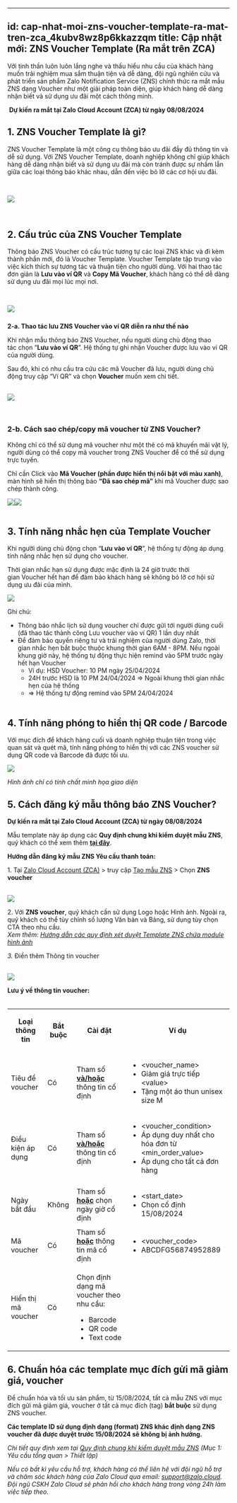 
---
id: cap-nhat-moi-zns-voucher-template-ra-mat-tren-zca_4kubv8wz8p6kkazzqm
title: Cập nhật mới: ZNS Voucher Template (Ra mắt trên ZCA)
---
Với tinh thần luôn luôn lắng nghe và thấu hiểu nhu cầu của khách hàng muốn trải nghiệm mua sắm thuận tiện và dễ dàng, đội ngũ nghiên cứu và phát triển sản phẩm Zalo Notification Service (ZNS) chính thức ra mắt mẫu ZNS dạng Voucher như một giải pháp toàn diện, giúp khách hàng dễ dàng nhận biết và sử dụng ưu đãi một cách thông minh. 

  
 **Dự kiến ra mắt tại Zalo Cloud Account (ZCA) từ ngày 08/08/2024**

**1\. ZNS Voucher Template là gì?**
-----------------------------------

ZNS Voucher Template là một công cụ thông báo ưu đãi đầy đủ thông tin và dễ sử dụng. Với ZNS Voucher Template, doanh nghiệp không chỉ giúp khách hàng dễ dàng nhận biết và sử dụng ưu đãi mà còn tránh được sự nhầm lẫn giữa các loại thông báo khác nhau, dẫn đến việc bỏ lỡ các cơ hội ưu đãi.  
  
 

![](https://stc-oa.zdn.vn/uploads/6c33e8889e245c4b72bb3f823b34aa7d.jpeg)

  
 

**2\. Cấu trúc của ZNS Voucher Template**
-----------------------------------------

Thông báo ZNS Voucher có cấu trúc tương tự các loại ZNS khác và đi kèm thành phần mới, đó là Voucher Template. Voucher Template tập trung vào việc kích thích sự tương tác và thuận tiện cho người dùng. Với hai thao tác đơn giản là **Lưu vào ví QR** và **Copy Mã Voucher**, khách hàng có thể dễ dàng sử dụng ưu đãi mọi lúc mọi nơi.  
  
 

![](https://stc-oa.zdn.vn/uploads/e2670f0f397c44af09e3dbe75e8b49d5.jpeg)

###   
  
  
**2-a. Thao tác lưu ZNS Voucher vào ví QR diễn ra như thế nào**

Khi nhận mẫu thông báo ZNS Voucher, nếu người dùng chủ động thao tác chọn ”**Lưu vào ví QR**”. Hệ thống tự ghi nhận Voucher được lưu vào ví QR của người dùng.

Sau đó, khi có nhu cầu tra cứu các mã Voucher đã lưu, người dùng chủ động truy cập “Ví QR” và chọn **Voucher** muốn xem chi tiết.  
 

![](https://stc-oa.zdn.vn/uploads/eef3a99a3aa9e08f72a480831d830944.jpeg)

  
  
 

### **2-b. Cách sao chép/copy mã voucher từ ZNS Voucher?**

Không chỉ có thể sử dụng mã voucher như một thẻ có mã khuyến mãi vật lý, người dùng có thể copy mã voucher trong ZNS Voucher để có thể sử dụng trực tuyến.

Chỉ cần Click vào **Mã Voucher (phần được hiển thị nổi bật với màu xanh)**, màn hình sẽ hiển thị thông báo **“Đã sao chép mã”** khi mã Voucher được sao chép thành công.

![](https://stc-oa.zdn.vn/uploads/2dcf4000391375d3f67b80eff3ba92a4.png)![](https://stc-oa.zdn.vn/uploads/4713c1001bf8c655c0832587bc14122e.png)  
 

**3\. Tính năng nhắc hẹn của Template Voucher**
-----------------------------------------------

Khi người dùng chủ động chọn “**Lưu vào ví QR**”, hệ thống tự động áp dụng tính năng nhắc hẹn sử dụng cho voucher.

Thời gian nhắc hạn sử dụng được mặc định là 24 giờ trước thời gian Voucher hết hạn để đảm bảo khách hàng sẽ không bỏ lỡ cơ hội sử dụng ưu đãi của mình.

![](https://stc-oa.zdn.vn/uploads/c45c62536419b46a172de3f1f0853b49.png)

Ghi chú: 

*   Thông báo nhắc lịch sử dụng voucher chỉ được gửi tới người dùng cuối (đã thao tác thành công Lưu voucher vào ví QR) 1 lần duy nhất
*   Để đảm bảo quyền riêng tư và trải nghiệm của người dùng Zalo, thời gian nhắc hẹn bắt buộc thuộc khung thời gian 6AM - 8PM. Nếu ngoài khung giờ này, hệ thống tự động thực hiện remind vào 5PM trước ngày hết hạn Voucher
    *   Ví dụ: HSD Voucher: 10 PM ngày 25/04/2024
    *   24H trước HSD là 10 PM 24/04/2024 => Ngoài khung thời gian nhắc hẹn của hệ thống
    *   \=> Hệ thống tự động remind vào 5PM 24/04/2024  
         

**4\. Tính năng phóng to hiển thị QR code / Barcode**
-----------------------------------------------------

Với mục đích để khách hàng cuối và doanh nghiệp thuận tiện trong việc quan sát và quét mã, tính năng phóng to hiển thị với các ZNS voucher sử dụng QR code và Barcode đã được tối ưu.

![](https://stc-oa.zdn.vn/uploads/d5401e9907295fc0efa207fc4ee1a65e.png)

_Hình ảnh chỉ có tính chất minh họa giao diện_

**5\. Cách đăng ký mẫu thông báo ZNS Voucher?**
-----------------------------------------------

**Dự kiến ra mắt tại Zalo Cloud Account (ZCA) từ ngày 08/08/2024**

Mẫu template này áp dụng các **Quy định chung khi kiểm duyệt mẫu ZNS**, quý khách có thể xem thêm [**tại đây**](https://zalo.cloud/news/quy-dinh-chung-khi-kiem-duyet-mau-tin-zns/baujzpyvjjrz7776m).

**Hướng dẫn đăng ký mẫu ZNS Yêu cầu thanh toán:** 

1\. Tại [Zalo Cloud Account (ZCA)](https://account.zalo.cloud/) > truy cập [Tạo mẫu ZNS](https://account.zalo.cloud/tool/zns/createTemplate) > Chọn **ZNS voucher**  
 

![](https://stc-oa.zdn.vn/uploads/65258d42ad7117759ddb5921fe5e180c.png)

2\. Với **ZNS voucher**, quý khách cần sử dụng Logo hoặc Hình ảnh. Ngoài ra, quý khách có thể tùy chỉnh số lượng Văn bản và Bảng, sử dụng tùy chọn CTA theo nhu cầu.  
_Xem thêm:_ [_Hướng dẫn các quy định xét duyệt Template ZNS chứa module hình ảnh_](https://zalo.cloud/news/huong-dan-cac-quy-dinh-xet-duyet-template-zns-chua-module-hinh-anh/wku44wybagbqwyrqy)

_3\._ Điền thêm Thông tin voucher  
 

![](https://stc-oa.zdn.vn/uploads/6c0e9da8f7fc3b76810ff38be44ecc89.png)

  
**Lưu ý về thông tin voucher:**  
 

<table><tbody><tr><td><p style="text-align:center;"><strong>Loại thông tin</strong></p></td><td><p style="text-align:center;"><strong>Bắt buộc</strong></p></td><td><p style="text-align:center;"><strong>Cài đặt</strong></p></td><td><p style="text-align:center;"><strong>Ví dụ</strong></p></td></tr><tr><td>Tiêu đề voucher</td><td>Có</td><td>Tham số <strong><u>và/hoặc</u></strong> thông tin cố định</td><td><ul><li>&lt;voucher_name&gt;</li><li>Giảm giá trực tiếp &lt;value&gt;</li><li>Tặng một áo thun unisex size M</li></ul></td></tr><tr><td>Điều kiện áp dụng</td><td>Có</td><td>Tham số <strong><u>và/hoặc</u></strong> thông tin cố định</td><td><ul><li>&lt;voucher_condition&gt;</li><li>Áp dụng duy nhất cho hóa đơn từ &lt;min_order_value&gt;</li><li>Áp dụng cho tất cả đơn hàng</li></ul></td></tr><tr><td>Ngày bắt đầu</td><td>Không</td><td>Tham số <strong><u>hoặc</u></strong> chọn ngày giờ cố định</td><td><ul><li>&lt;start_date&gt;</li><li>Chọn cố định 15/08/2024</li></ul></td></tr><tr><td>Mã voucher</td><td>Có</td><td>Tham số <strong><u>hoặc</u></strong> thông tin mã cố định</td><td><ul><li>&lt;voucher_code&gt;</li><li>ABCDFG56874952889</li></ul></td></tr><tr><td>Hiển thị mã voucher</td><td>Có</td><td><p>Chọn định dạng mã voucher theo nhu cầu:</p><ul><li>Barcode</li><li>QR code</li><li>Text code</li></ul></td><td>&nbsp;</td></tr></tbody></table>

**6\. Chuẩn hóa các template mục đích gửi mã giảm giá, voucher**
----------------------------------------------------------------

Để chuẩn hóa và tối ưu sản phẩm, từ 15/08/2024, tất cả mẫu ZNS với mục đích gửi mã giảm giá, voucher ở tất cả mục đích (tag) **bắt buộc** sử dụng ZNS voucher. 

**Các template ID sử dụng định dạng (format) ZNS khác định dạng ZNS voucher đã được duyệt trước 15/08/2024 sẽ không bị ảnh hưởng.** 

_Chi tiết quy định xem tại_ [_Quy định chung khi kiểm duyệt mẫu ZNS_](https://zalo.cloud/news/quy-dinh-chung-khi-kiem-duyet-mau-tin-zns/baujzpyvjjrz7776m) _(Mục 1: Yêu cầu tổng quan > Thiết lập)_  
  
_Nếu có bất kì yêu cầu hỗ trợ, khách hàng có thể liên hệ với đội ngũ hỗ trợ và chăm sóc khách hàng của Zalo Cloud qua email: support@zalo.cloud. Đội ngũ CSKH Zalo Cloud sẽ phản hồi cho khách hàng trong vòng 24h làm việc tiếp theo._